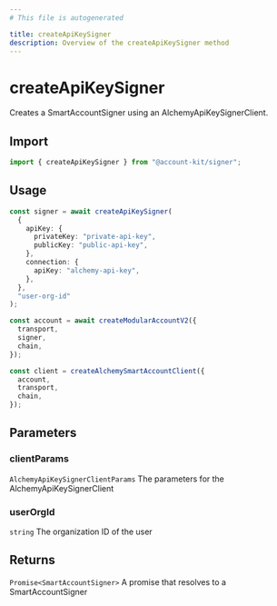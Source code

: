 ```yaml
---
# This file is autogenerated

title: createApiKeySigner
description: Overview of the createApiKeySigner method
---
```


# createApiKeySigner

Creates a SmartAccountSigner using an AlchemyApiKeySignerClient.

## Import

```ts
import { createApiKeySigner } from "@account-kit/signer";
```

## Usage

```ts
const signer = await createApiKeySigner(
  {
    apiKey: {
      privateKey: "private-api-key",
      publicKey: "public-api-key",
    },
    connection: {
      apiKey: "alchemy-api-key",
    },
  },
  "user-org-id"
);

const account = await createModularAccountV2({
  transport,
  signer,
  chain,
});

const client = createAlchemySmartAccountClient({
  account,
  transport,
  chain,
});
```

## Parameters

### clientParams

`AlchemyApiKeySignerClientParams`
The parameters for the AlchemyApiKeySignerClient

### userOrgId

`string`
The organization ID of the user

## Returns

`Promise<SmartAccountSigner>`
A promise that resolves to a SmartAccountSigner
